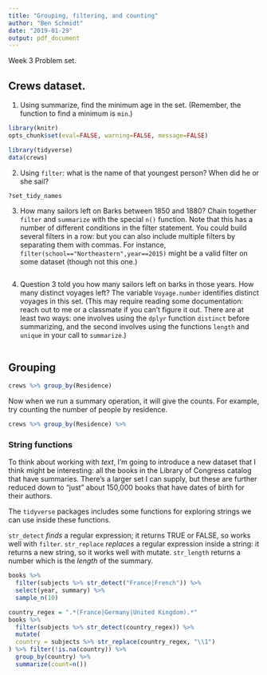 ```yaml
---
title: "Grouping, filtering, and counting"
author: "Ben Schmidt"
date: "2019-01-29"
output: pdf_document
---
```


Week 3 Problem set.

## Crews dataset.

1. Using summarize, find the minimum age in the set. (Remember, the function to find a minimum is `min`.)

```r
library(knitr)
opts_chunk$set(eval=FALSE, warning=FALSE, message=FALSE)
```

``` r
library(tidyverse)
data(crews)

```

2. Using `filter`: what is the name of that youngest person? When did he or she sail?

``` r
?set_tidy_names
```


3. How many sailors left on Barks between 1850 and 1880? Chain together `filter` and `summarize` with the special `n()` function. Note that this has a number of different conditions in the filter statement. You could build several filters in a row: but you can also include multiple filters by separating them with commas. For instance, `filter(school=="Northeastern",year==2015)` might be a valid filter on some dataset (though not this one.)


``` r

```

4. Question 3 told you how many sailors left on barks in those years. How many distinct voyages left? The variable `Voyage.number` identifies distinct voyages in this set. (This may require reading some documentation: reach out to me or a classmate if you can't figure it out. There are at least two ways: one involves using the `dplyr` function `distinct` before summarizing, and the second involves using the functions `length` and `unique` in your call to `summarize`.)

``` r

```

## Grouping

``` r
crews %>% group_by(Residence)
```

Now when we run a summary operation, it will give the counts. For example, try counting the number of people by residence.

``` r
crews %>% group_by(Residence) %>%
```




### String functions

To think about working with *text*, I'm going to introduce a new dataset that I think might be interesting: all the books in the Library of Congress catalog that have summaries. There's a larger set I can supply, but these are further reduced down to "just" about 150,000 books that have dates of birth for their authors.

The `tidyverse` packages includes some functions for exploring strings we can use inside these functions.

`str_detect` *finds* a regular expression; it returns TRUE or FALSE, so works well with `filter`.
`str_replace` *replaces* a regular expression inside a string: it returns a new string, so it works well with mutate.
`str_length` returns a number which is the *length* of the summary.


```r

books %>% 
  filter(subjects %>% str_detect("France|French")) %>% 
  select(year, summary) %>% 
  sample_n(10)

```


```r
country_regex = ".*(France|Germany|United Kingdom).*"
books %>% 
  filter(subjects %>% str_detect(country_regex)) %>%
  mutate(
  country = subjects %>% str_replace(country_regex, "\\1")
) %>% filter(!is.na(country)) %>%
  group_by(country) %>% 
  summarize(count=n())
```

